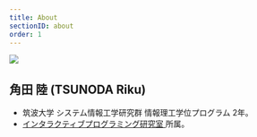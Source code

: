 ```yaml
---
title: About
sectionID: about
order: 1
---
```


<img src="./about.png" />

## 角田 陸 (TSUNODA Riku)

- 筑波大学 システム情報工学研究群 情報理工学位プログラム 2年。
- <a href="https://www.iplab.cs.tsukuba.ac.jp/" target="_blank" rel="noopener noreferrer">
    インタラクティブプログラミング研究室
  </a>
  所属。

